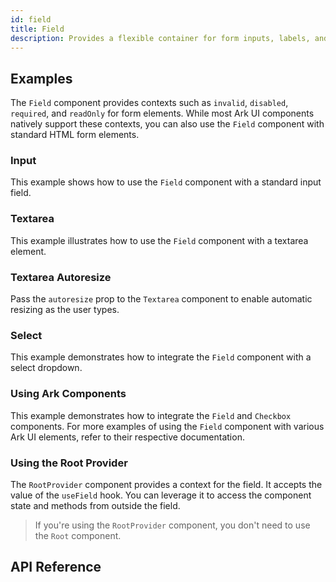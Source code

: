 ```yaml
---
id: field
title: Field
description: Provides a flexible container for form inputs, labels, and helper text.
---
```


<ComponentPreview id="Field" />

## Examples

The `Field` component provides contexts such as `invalid`, `disabled`, `required`, and `readOnly` for form elements.
While most Ark UI components natively support these contexts, you can also use the `Field` component with standard HTML
form elements.

### Input

This example shows how to use the `Field` component with a standard input field.

<Example id="input" />

### Textarea

This example illustrates how to use the `Field` component with a textarea element.

<Example id="textarea" />

### Textarea Autoresize

Pass the `autoresize` prop to the `Textarea` component to enable automatic resizing as the user types.

<Example id="textarea-autoresize" />

### Select

This example demonstrates how to integrate the `Field` component with a select dropdown.

<Example id="select" />

### Using Ark Components

This example demonstrates how to integrate the `Field` and `Checkbox` components. For more examples of using the `Field`
component with various Ark UI elements, refer to their respective documentation.

<Example component="checkbox" id="with-field" />

### Using the Root Provider

The `RootProvider` component provides a context for the field. It accepts the value of the `useField` hook. You can
leverage it to access the component state and methods from outside the field.

<Example id="root-provider" />

> If you're using the `RootProvider` component, you don't need to use the `Root` component.

## API Reference

<ComponentTypes id="field" />
